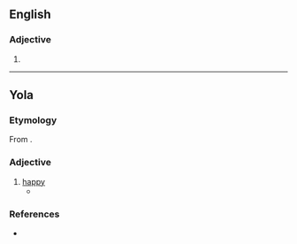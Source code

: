 ==English==

===Adjective===
{{head|en|adjective}}

# {{obsolete spelling of|en|happy}}

----
==Yola==
 
===Etymology===
From {{inh|yol|enm|happy}}. 

===Adjective===
{{head|yol|adjective}}
 
# [[happy]]
#* {{quote-book|yol|year=1867|line=12|title=CONGRATULATORY ADDRESS IN THE DIALECT OF FORTH AND BARGY|passage='''Happie''' zins.|translation='''Happy''' days.}}
 
===References===
* {{R:Poole 1867|page=116}}